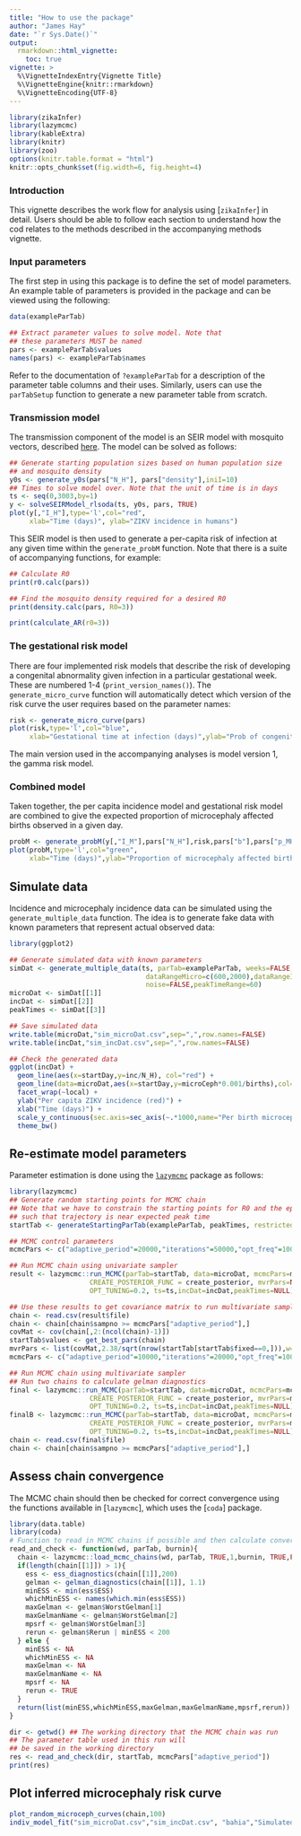 ```yaml
---
title: "How to use the package"
author: "James Hay"
date: "`r Sys.Date()`"
output: 
  rmarkdown::html_vignette:
    toc: true
vignette: >
  %\VignetteIndexEntry{Vignette Title}
  %\VignetteEngine{knitr::rmarkdown}
  %\VignetteEncoding{UTF-8}
---
```

```r
library(zikaInfer)
library(lazymcmc)
library(kableExtra)
library(knitr)
library(zoo)
options(knitr.table.format = "html")
knitr::opts_chunk$set(fig.width=6, fig.height=4) 
```

### Introduction
This vignette describes the work flow for analysis using [`zikaInfer`] in detail. Users should be able to follow each section to understand how the cod relates to the methods described in the accompanying methods vignette.

### Input parameters
The first step in using this package is to define the set of model parameters. An example table of parameters is provided in the package and can be viewed using the following:
```r
data(exampleParTab)

## Extract parameter values to solve model. Note that 
## these parameters MUST be named
pars <- exampleParTab$values
names(pars) <- exampleParTab$names
```
Refer to the documentation of `?exampleParTab` for a description of the parameter table columns and their uses. Similarly, users can use the `parTabSetup` function to generate a new parameter table from scratch.

### Transmission model
The transmission component of the model is an SEIR model with mosquito vectors, described [here](ADD LINK TO VIGNETTE SECTION). The model can be solved as follows:
```r
## Generate starting population sizes based on human population size
## and mosquito density
y0s <- generate_y0s(pars["N_H"], pars["density"],iniI=10)
## Times to solve model over. Note that the unit of time is in days
ts <- seq(0,3003,by=1)
y <- solveSEIRModel_rlsoda(ts, y0s, pars, TRUE)
plot(y[,"I_H"],type='l',col="red",
     xlab="Time (days)", ylab="ZIKV incidence in humans")
```

This SEIR model is then used to generate a per-capita risk of infection at any given time within the `generate_probM` function. Note that there is a suite of accompanying functions, for example:
```r
## Calculate R0
print(r0.calc(pars))

## Find the mosquito density required for a desired R0
print(density.calc(pars, R0=3))

print(calculate_AR(r0=3))
```

### The gestational risk model
There are four implemented risk models that describe the risk of developing a congenital abnormality given infection in a particular gestational week. These are numbered 1-4 (`print_version_names()`). The `generate_micro_curve` function will automatically detect which version of the risk curve the user requires based on the parameter names:
```r
risk <- generate_micro_curve(pars)
plot(risk,type='l',col="blue",
     xlab="Gestational time at infection (days)",ylab="Prob of congenital abnormality")
```
The main version used in the accompanying analyses is model version 1, the gamma risk model.

### Combined model
Taken together, the per capita incidence model and gestational risk model are combined to give the expected proportion of microcephaly affected births observed in a given day.
```r
probM <- generate_probM(y[,"I_M"],pars["N_H"],risk,pars["b"],pars["p_MH"],pars["baselineProb"],1)
plot(probM,type='l',col="green",
     xlab="Time (days)",ylab="Proportion of microcephaly affected births")
```

## Simulate data
Incidence and microcephaly incidence data can be simulated using the `generate_multiple_data` function. The idea is to generate fake data with known parameters that represent actual observed data:
```r
library(ggplot2)

## Generate simulated data with known parameters
simDat <- generate_multiple_data(ts, parTab=exampleParTab, weeks=FALSE, 
                                  dataRangeMicro=c(600,2000),dataRangeInc=c(600,1500), 
                                  noise=FALSE,peakTimeRange=60)
microDat <- simDat[[1]]
incDat <- simDat[[2]]
peakTimes <- simDat[[3]]

## Save simulated data
write.table(microDat,"sim_microDat.csv",sep=",",row.names=FALSE)
write.table(incDat,"sim_incDat.csv",sep=",",row.names=FALSE)

## Check the generated data
ggplot(incDat) + 
  geom_line(aes(x=startDay,y=inc/N_H), col="red") +
  geom_line(data=microDat,aes(x=startDay,y=microCeph*0.001/births),col="blue") + 
  facet_wrap(~local) +
  ylab("Per capita ZIKV incidence (red)") +
  xlab("Time (days)") +
  scale_y_continuous(sec.axis=sec_axis(~.*1000,name="Per birth microcephaly\n incidence (blue)")) +
  theme_bw()
```

## Re-estimate model parameters
Parameter estimation is done using the [`lazymcmc`](www.github.com/jameshay218/lazymcmc) package as follows:
```r
library(lazymcmc)
## Generate random starting points for MCMC chain
## Note that we have to constrain the starting points for R0 and the epidemic seed time
## such that trajectory is near expected peak time
startTab <- generateStartingParTab(exampleParTab, peakTimes, restrictedR0=TRUE,"")

## MCMC control parameters
mcmcPars <- c("adaptive_period"=20000,"iterations"=50000,"opt_freq"=1000,"thin"=10,"save_block"=100,"popt"=0.44)

## Run MCMC chain using univariate sampler
result <- lazymcmc::run_MCMC(parTab=startTab, data=microDat, mcmcPars=mcmcPars,filename="test_univariate",
                    CREATE_POSTERIOR_FUNC = create_posterior, mvrPars=NULL,PRIOR_FUNC=NULL,
                    OPT_TUNING=0.2, ts=ts,incDat=incDat,peakTimes=NULL)

## Use these results to get covariance matrix to run multivariate sampler
chain <- read.csv(result$file)
chain <- chain[chain$sampno >= mcmcPars["adaptive_period"],]
covMat <- cov(chain[,2:(ncol(chain)-1)])
startTab$values <- get_best_pars(chain)
mvrPars <- list(covMat,2.38/sqrt(nrow(startTab[startTab$fixed==0,])),w=0.8)
mcmcPars <- c("adaptive_period"=10000,"iterations"=20000,"opt_freq"=1000,"thin"=10,"save_block"=100,"popt"=0.234)

## Run MCMC chain using multivariate sampler
## Run two chains to calculate gelman diagnostics
final <- lazymcmc::run_MCMC(parTab=startTab, data=microDat, mcmcPars=mcmcPars,filename="test_2_multivariate",
                    CREATE_POSTERIOR_FUNC = create_posterior, mvrPars=mvrPars,PRIOR_FUNC=NULL,
                    OPT_TUNING=0.2, ts=ts,incDat=incDat,peakTimes=NULL)
finalB <- lazymcmc::run_MCMC(parTab=startTab, data=microDat, mcmcPars=mcmcPars,filename="test_1_multivariate",
                    CREATE_POSTERIOR_FUNC = create_posterior, mvrPars=mvrPars,PRIOR_FUNC=NULL,
                    OPT_TUNING=0.2, ts=ts,incDat=incDat,peakTimes=NULL)
chain <- read.csv(final$file)
chain <- chain[chain$sampno >= mcmcPars["adaptive_period"],]
```

## Assess chain convergence
The MCMC chain should then be checked for correct convergence using the functions available in [`lazymcmc`], which uses the [`coda`] package.
```r
library(data.table)
library(coda)
# Function to read in MCMC chains if possible and then calculate convergence diagnostics
read_and_check <- function(wd, parTab, burnin){
  chain <- lazymcmc::load_mcmc_chains(wd, parTab, TRUE,1,burnin, TRUE,FALSE,FALSE)
  if(length(chain[[1]]) > 1){
    ess <- ess_diagnostics(chain[[1]],200)
    gelman <- gelman_diagnostics(chain[[1]], 1.1)
    minESS <- min(ess$ESS)
    whichMinESS <- names(which.min(ess$ESS))
    maxGelman <- gelman$WorstGelman[1]
    maxGelmanName <- gelman$WorstGelman[2]
    mpsrf <- gelman$WorstGelman[3]
    rerun <- gelman$Rerun | minESS < 200
  } else {
    minESS <- NA
    whichMinESS <- NA
    maxGelman <- NA
    maxGelmanName <- NA
    mpsrf <- NA
    rerun <- TRUE
  }
  return(list(minESS,whichMinESS,maxGelman,maxGelmanName,mpsrf,rerun))
}

dir <- getwd() ## The working directory that the MCMC chain was run
## The parameter table used in this run will 
## be saved in the working directory
res <- read_and_check(dir, startTab, mcmcPars["adaptive_period"])
print(res)
```

## Plot inferred microcephaly risk curve
```r
plot_random_microceph_curves(chain,100)
indiv_model_fit("sim_microDat.csv","sim_incDat.csv", "bahia","Simulated data",0.001,200,0.03, 500, FALSE, TRUE, startTab, chain, FALSE, FALSE)
```

